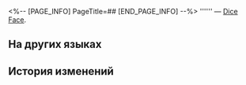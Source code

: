 <%-- [PAGE_INFO]
PageTitle=##
[END_PAGE_INFO] --%>
{{Предмет Инфобокс
|id          = 250509
|Изображение = Предмет .png
|Тип         = Dice Face
|Инвентарь   = 
|Редкость    = 5
|Эффект      = 
|Описание    = 
}}
'''''' — [[Dice Face]].

==На других языках==
{{На других языках
|en   = 
|zhs  = 
|zht  = 
|ja   = 
|ko   = 
|es   = 
|fr   = 
|ru   = 
|th   = 
|vi   = 
|de   = 
|id   = 
|pt   = 
}}

==История изменений==
{{История изменений|3.5}}